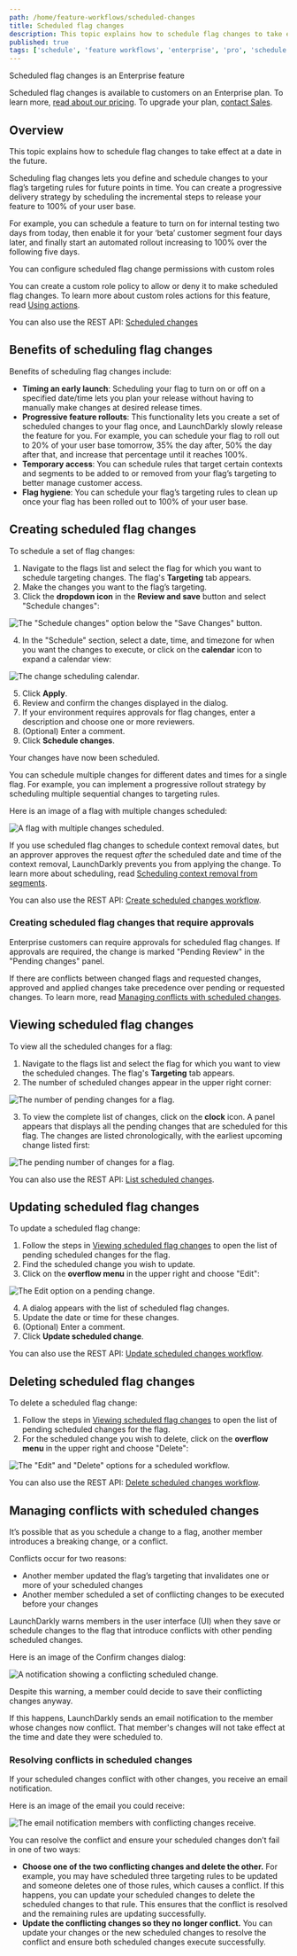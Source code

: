 ```yaml
---
path: /home/feature-workflows/scheduled-changes
title: Scheduled flag changes
description: This topic explains how to schedule flag changes to take effect at a date in the future.
published: true
tags: ['schedule', 'feature workflows', 'enterprise', 'pro', 'schedule', 'flag']
---
```


<Callout intent="primary">
<CalloutTitle>Scheduled flag changes is an Enterprise feature</CalloutTitle>
<CalloutDescription>

 Scheduled flag changes is available to customers on an Enterprise plan. To learn more, [read about our pricing](https://launchdarkly.com/pricing/). To upgrade your plan, [contact Sales](https://launchdarkly.com/contact-sales/).

</CalloutDescription>
</Callout>

## Overview

This topic explains how to schedule flag changes to take effect at a date in the future.

Scheduling flag changes lets you define and schedule changes to your flag’s targeting rules for future points in time. You can create a progressive delivery strategy by scheduling the incremental steps to release your feature to 100% of your user base.

For example, you can schedule a feature to turn on for internal testing two days from today, then enable it for your ‘beta’ customer segment four days later, and finally start an automated rollout increasing to 100% over the following five days.

<Callout intent="info">
<CalloutTitle>You can configure scheduled flag change permissions with custom roles</CalloutTitle>
<CalloutDescription>

You can create a custom role policy to allow or deny it to make scheduled flag changes. To learn more about custom roles actions for this feature, read [Using actions](/home/members/role-actions).

</CalloutDescription>
</Callout>

<LearnMore>

You can also use the REST API: [Scheduled changes](https://apidocs.launchdarkly.com/tag/Scheduled-changes/)

</LearnMore>

## Benefits of scheduling flag changes

Benefits of scheduling flag changes include:

- **Timing an early launch**: Scheduling your flag to turn on or off on a specified date/time lets you plan your release without having to manually make changes at desired release times.
- **Progressive feature rollouts**: This functionality lets you create a set of scheduled changes to your flag once, and LaunchDarkly slowly release the feature for you. For example, you can schedule your flag to roll out to 20% of your user base tomorrow, 35% the day after, 50% the day after that, and increase that percentage until it reaches 100%.
- **Temporary access**: You can schedule rules that target certain contexts and segments to be added to or removed from your flag’s targeting to better manage customer access.
- **Flag hygiene**: You can schedule your flag’s targeting rules to clean up once your flag has been rolled out to 100% of your user base.

## Creating scheduled flag changes

To schedule a set of flag changes:

1. Navigate to the flags list and select the flag for which you want to schedule targeting changes. The flag's **Targeting** tab appears.
2. Make the changes you want to the flag’s targeting.
3. Click the **dropdown icon** in the **Review and save** button and select "Schedule changes":

![The "Schedule changes" option below the "Save Changes" button.](workflows-schedule-changes.png)

4. In the "Schedule" section, select a date, time, and timezone for when you want the changes to execute, or click on the **calendar** icon to expand a calendar view:

![The change scheduling calendar.](workflows-calendar.png)

5. Click **Apply**.
6. Review and confirm the changes displayed in the dialog.
7. If your environment requires approvals for flag changes, enter a description and choose one or more reviewers.
8. (Optional) Enter a comment.
9. Click **Schedule changes**.

Your changes have now been scheduled. 

You can schedule multiple changes for different dates and times for a single flag. For example, you can implement a progressive rollout strategy by scheduling multiple sequential changes to targeting rules.

Here is an image of a flag with multiple changes scheduled:

![A flag with multiple changes scheduled.](workflows-pending-changes.png)

If you use scheduled flag changes to schedule context removal dates, but an approver approves the request _after_ the scheduled date and time of the context removal, LaunchDarkly prevents you from applying the change. To learn more about scheduling, read [Scheduling context removal from segments](/home/contexts/standard-segments#scheduling-context-removal-from-segments).

<LearnMore>

You can also use the REST API: [Create scheduled changes workflow](https://apidocs.launchdarkly.com/tag/Scheduled-changes#operation/postFlagConfigScheduledChanges).

</LearnMore>

### Creating scheduled flag changes that require approvals

Enterprise customers can require approvals for scheduled flag changes. If approvals are required, the change is marked "Pending Review" in the "Pending changes" panel.

If there are conflicts between changed flags and requested changes, approved and applied changes take precedence over pending or requested changes. To learn more, read [Managing conflicts with scheduled changes](#managing-conflicts-with-scheduled-changes).

## Viewing scheduled flag changes

To view all the scheduled changes for a flag:

1. Navigate to the flags list and select the flag for which you want to view the scheduled changes. The flag's **Targeting** tab appears.
2. The number of scheduled changes appear in the upper right corner:

![The number of pending changes for a flag.](workflows-pending-changes-icon.png)

3. To view the complete list of changes, click on the **clock** icon. A panel appears that displays all the pending changes that are scheduled for this flag. The changes are listed chronologically, with the earliest upcoming change listed first:

![The pending number of changes for a flag.](workflows-pending-changes.png)

<LearnMore>

You can also use the REST API: [List scheduled changes](https://apidocs.launchdarkly.com/tag/Scheduled-changes#operation/getFlagConfigScheduledChanges).

</LearnMore>

## Updating scheduled flag changes

To update a scheduled flag change:

1. Follow the steps in [Viewing scheduled flag changes](#viewing-scheduled-flag-changes) to open the list of pending scheduled changes for the flag.
2. Find the scheduled change you wish to update.
3. Click on the **overflow menu** in the upper right and choose "Edit":

![The Edit option on a pending change.](workflows-pending-changes-edit.png)

4. A dialog appears with the list of scheduled flag changes.
5. Update the date or time for these changes.
6. (Optional) Enter a comment.
7. Click **Update scheduled change**.

<LearnMore>

You can also use the REST API: [Update scheduled changes workflow](https://apidocs.launchdarkly.com/tag/Scheduled-changes#operation/patchFlagConfigScheduledChange).

</LearnMore>

## Deleting scheduled flag changes

To delete a scheduled flag change:

1. Follow the steps in [Viewing scheduled flag changes](#viewing-scheduled-flag-changes) to open the list of pending scheduled changes for the flag.
2. For the scheduled change you wish to delete, click on the **overflow menu** in the upper right and choose "Delete":

![The "Edit" and "Delete" options for a scheduled workflow.](workflows-pending-changes-edit.png)

<LearnMore>

You can also use the REST API: [Delete scheduled changes workflow](https://apidocs.launchdarkly.com/tag/Scheduled-changes#operation/deleteFlagConfigScheduledChanges).

</LearnMore>

## Managing conflicts with scheduled changes

It’s possible that as you schedule a change to a flag, another member introduces a breaking change, or a conflict.

Conflicts occur for two reasons:
* Another member updated the flag’s targeting that invalidates one or more of your scheduled changes
* Another member scheduled a set of conflicting changes to be executed before your changes

LaunchDarkly warns members in the user interface (UI) when they save or schedule changes to the flag that introduce conflicts with other pending scheduled changes.

Here is an image of the Confirm changes dialog:

![A notification showing a conflicting scheduled change.](workflows-conflict.png)

Despite this warning, a member could decide to save their conflicting changes anyway.

If this happens, LaunchDarkly sends an email notification to the member whose changes now conflict. That member's changes will not take effect at the time and date they were scheduled to.

### Resolving conflicts in scheduled changes

If your scheduled changes conflict with other changes, you receive an email notification.

Here is an image of the email you could receive:

![The email notification members with conflicting changes receive.](workflows-email.png)

You can resolve the conflict and ensure your scheduled changes don’t fail in one of two ways:

- **Choose one of the two conflicting changes and delete the other.** For example, you may have scheduled three targeting rules to be updated and someone deletes one of those rules, which causes a conflict. If this happens, you can update your scheduled changes to delete the scheduled changes to that rule. This ensures that the conflict is resolved and the remaining rules are updating successfully.
- **Update the conflicting changes so they no longer conflict.** You can update your changes or the new scheduled changes to resolve the conflict and ensure both scheduled changes execute successfully.
